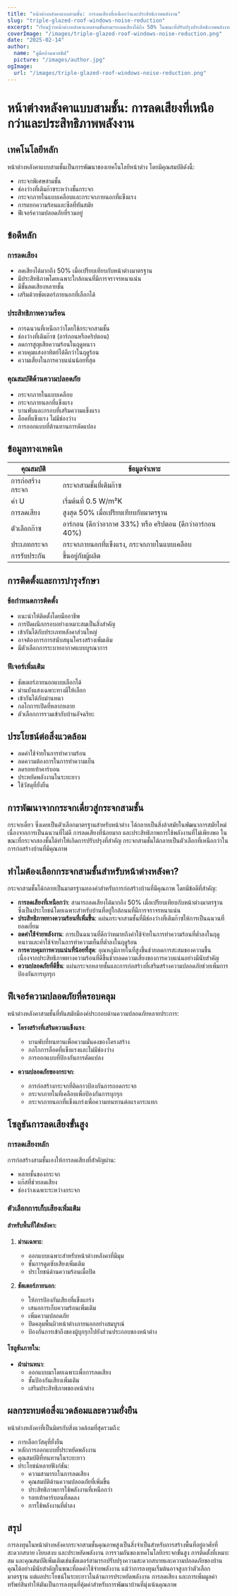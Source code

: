 ```yaml
---
title: "หน้าต่างหลังคาแบบสามชั้น: การลดเสียงที่เหนือกว่าและประสิทธิภาพพลังงาน"
slug: "triple-glazed-roof-windows-noise-reduction"
excerpt: "เรียนรู้ว่าหน้าต่างหลังคาแบบสามชั้นสามารถลดเสียงได้ถึง 50% ในขณะที่ปรับปรุงประสิทธิภาพพลังงานและความปลอดภัยของบ้าน"
coverImage: "/images/triple-glazed-roof-windows-noise-reduction.png"
date: "2025-02-14"
author:
  name: "คู่มือบ้านพาสซีฟ"
  picture: "/images/author.jpg"
ogImage:
  url: "/images/triple-glazed-roof-windows-noise-reduction.png"
---
```


# หน้าต่างหลังคาแบบสามชั้น: การลดเสียงที่เหนือกว่าและประสิทธิภาพพลังงาน

## เทคโนโลยีหลัก

หน้าต่างหลังคาแบบสามชั้นเป็นการพัฒนาของเทคโนโลยีหน้าต่าง โดยมีคุณสมบัติดังนี้:

- กระจกพิเศษสามชั้น
- ช่องว่างที่เติมก๊าซระหว่างชั้นกระจก
- กระจกภายในแบบเคลือบและกระจกภายนอกที่แข็งแรง
- การแยกความร้อนและซีลที่ทันสมัย
- ฟีเจอร์ความปลอดภัยที่รวมอยู่

## ข้อดีหลัก

### การลดเสียง
- ลดเสียงได้มากถึง 50% เมื่อเปรียบเทียบกับหน้าต่างมาตรฐาน
- มีประสิทธิภาพโดยเฉพาะใกล้ถนนที่มีการจราจรหนาแน่น
- มีชั้นลดเสียงหลายชั้น
- เสริมด้วยชัตเตอร์ภายนอกที่เลือกได้

### ประสิทธิภาพความร้อน
- การฉนวนที่เหนือกว่าโดยใช้กระจกสามชั้น
- ช่องว่างที่เติมก๊าซ (อาร์กอนหรือคริปตอน)
- ลดการสูญเสียความร้อนในฤดูหนาว
- ควบคุมแสงอาทิตย์ได้ดีกว่าในฤดูร้อน
- ความเสี่ยงในการควบแน่นน้อยที่สุด

### คุณสมบัติด้านความปลอดภัย
- กระจกภายในแบบเคลือบ
- กระจกภายนอกที่แข็งแรง
- บานพับและกรอบที่เสริมความแข็งแรง
- ล็อคที่แข็งแรง ไม่มีช่องว่าง
- การออกแบบที่ต้านทานการดัดแปลง

## ข้อมูลทางเทคนิค

| คุณสมบัติ | ข้อมูลจำเพาะ |
|------------|----------------|
| การก่อสร้างกระจก | กระจกสามชั้นที่เติมก๊าซ |
| ค่า U | เริ่มต้นที่ 0.5 W/m²K |
| การลดเสียง | สูงสุด 50% เมื่อเปรียบเทียบกับมาตรฐาน |
| ตัวเลือกก๊าซ | อาร์กอน (ดีกว่าอากาศ 33%) หรือ คริปตอน (ดีกว่าอาร์กอน 40%) |
| ประเภทกระจก | กระจกภายนอกที่แข็งแรง, กระจกภายในแบบเคลือบ |
| การรับประกัน | ขึ้นอยู่กับผู้ผลิต |

## การติดตั้งและการบำรุงรักษา

### ข้อกำหนดการติดตั้ง
- แนะนำให้ติดตั้งโดยมืออาชีพ
- การปิดผนึกกรอบอย่างเหมาะสมเป็นสิ่งสำคัญ
- เข้ากันได้กับประเภทหลังคาส่วนใหญ่
- อาจต้องการการสนับสนุนโครงสร้างเพิ่มเติม
- มีตัวเลือกการระบายอากาศแบบบูรณาการ

### ฟีเจอร์เพิ่มเติม
- ชัตเตอร์ภายนอกแบบเลือกได้
- ม่านบังแสงเฉพาะทางมีให้เลือก
- เข้ากันได้กับม่านหนา
- กลไกการเปิดที่หลากหลาย
- ตัวเลือกการรวมเข้ากับบ้านอัจฉริยะ

## ประโยชน์ต่อสิ่งแวดล้อม

- ลดค่าใช้จ่ายในการทำความร้อน
- ลดความต้องการในการทำความเย็น
- ลดรอยเท้าคาร์บอน
- ประหยัดพลังงานในระยะยาว
- ใช้วัสดุที่ยั่งยืน

## การพัฒนาจากกระจกเดี่ยวสู่กระจกสามชั้น

กระจกเดี่ยว ซึ่งเคยเป็นตัวเลือกมาตรฐานสำหรับหน้าต่าง ได้กลายเป็นสิ่งล้าสมัยในพัฒนาการสมัยใหม่เนื่องจากการเป็นฉนวนที่ไม่ดี การลดเสียงที่น้อยมาก และประสิทธิภาพการใช้พลังงานที่ไม่เพียงพอ ในขณะที่กระจกสองชั้นได้ทำให้เกิดการปรับปรุงที่สำคัญ กระจกสามชั้นได้กลายเป็นตัวเลือกที่เหนือกว่าในการก่อสร้างบ้านที่มีคุณภาพ

## ทำไมต้องเลือกกระจกสามชั้นสำหรับหน้าต่างหลังคา?

กระจกสามชั้นได้กลายเป็นมาตรฐานทองคำสำหรับการก่อสร้างบ้านที่มีคุณภาพ โดยมีข้อดีที่สำคัญ:

- **การลดเสียงที่เหนือกว่า**: สามารถลดเสียงได้มากถึง 50% เมื่อเปรียบเทียบกับหน้าต่างมาตรฐาน ซึ่งเป็นประโยชน์โดยเฉพาะสำหรับบ้านที่อยู่ใกล้ถนนที่มีการจราจรหนาแน่น
- **ประสิทธิภาพทางความร้อนที่เพิ่มขึ้น**: แผ่นกระจกสามชั้นที่มีช่องว่างที่เติมก๊าซให้การเป็นฉนวนที่ยอดเยี่ยม
- **ลดค่าใช้จ่ายพลังงาน**: การเป็นฉนวนที่ดีกว่าหมายถึงค่าใช้จ่ายในการทำความร้อนที่ต่ำลงในฤดูหนาวและค่าใช้จ่ายในการทำความเย็นที่ต่ำลงในฤดูร้อน
- **การควบคุมการควบแน่นที่น้อยที่สุด**: อุณหภูมิภายในที่สูงขึ้นช่วยลดการสะสมของความชื้น เนื่องจากประสิทธิภาพทางความร้อนที่ดีขึ้นช่วยลดความเสี่ยงของการควบแน่นอย่างมีนัยสำคัญ
- **ความปลอดภัยที่ดีขึ้น**: แผ่นกระจกหลายชั้นและการก่อสร้างที่เสริมสร้างความปลอดภัยช่วยเพิ่มการป้องกันการบุกรุก

## ฟีเจอร์ความปลอดภัยที่ครอบคลุม

หน้าต่างหลังคาสามชั้นที่ทันสมัยมีองค์ประกอบด้านความปลอดภัยหลายประการ:

- **โครงสร้างที่เสริมความแข็งแรง**:
  - บานพับที่ทนทานเพื่อความมั่นคงของโครงสร้าง
  - กลไกการล็อคที่แข็งแรงและไม่มีช่องว่าง
  - การออกแบบที่ป้องกันการดัดแปลง

- **ความปลอดภัยของกระจก**:
  - การก่อสร้างกระจกที่ติดกาวป้องกันการถอดกระจก
  - กระจกภายในที่เคลือบเพื่อป้องกันการบุกรุก
  - กระจกภายนอกที่แข็งแกร่งเพื่อความทนทานต่อแรงกระแทก

## โซลูชันการลดเสียงขั้นสูง

### การลดเสียงหลัก
การก่อสร้างสามชั้นเองให้การลดเสียงที่สำคัญผ่าน:
- หลายชั้นของกระจก
- แก๊สที่ช่วยลดเสียง
- ช่องว่างเฉพาะระหว่างกระจก

### ตัวเลือกการเก็บเสียงเพิ่มเติม

#### สำหรับพื้นที่ใต้หลังคา:
1. **ม่านเฉพาะ**: 
   - ออกแบบเฉพาะสำหรับหน้าต่างหลังคาที่มีมุม
   - ชั้นการดูดซับเสียงเพิ่มเติม
   - ประโยชน์ด้านความร้อนเมื่อปิด

2. **ชัตเตอร์ภายนอก**:
   - ให้การป้องกันเสียงที่แข็งแกร่ง
   - เสนอการเก็บความร้อนเพิ่มเติม
   - เพิ่มความปลอดภัย
   - ปิดคลุมพื้นผิวหน้าต่างภายนอกอย่างสมบูรณ์
   - ป้องกันการเข้าถึงของผู้บุกรุกไปยังส่วนประกอบของหน้าต่าง

#### โซลูชันภายใน:
- **ผ้าม่านหนา**: 
  - ออกแบบมาโดยเฉพาะเพื่อการลดเสียง
  - ชั้นป้องกันเสียงเพิ่มเติม
  - เสริมประสิทธิภาพของหน้าต่าง

## ผลกระทบต่อสิ่งแวดล้อมและความยั่งยืน

หน้าต่างหลังคาที่เป็นมิตรกับสิ่งแวดล้อมที่สุดรวมถึง:
- การเลือกวัสดุที่ยั่งยืน
- หลักการออกแบบที่ประหยัดพลังงาน
- คุณสมบัติที่ทนทานในระยะยาว
- ประโยชน์หลายฟังก์ชัน:
  - ความสามารถในการลดเสียง
  - คุณสมบัติด้านความปลอดภัยที่เพิ่มขึ้น
  - ประสิทธิภาพการใช้พลังงานที่เหนือกว่า
  - รอยเท้าคาร์บอนที่ลดลง
  - การใช้พลังงานที่ต่ำลง

## สรุป

การลงทุนในหน้าต่างหลังคากระจกสามชั้นคุณภาพสูงเป็นสิ่งจำเป็นสำหรับการสร้างพื้นที่อยู่อาศัยที่สะดวกสบาย เงียบสงบ และประหยัดพลังงาน การรวมกันของเทคโนโลยีกระจกขั้นสูง การติดตั้งที่เหมาะสม และคุณสมบัติเพิ่มเติมเช่นชัตเตอร์สามารถปรับปรุงความสะดวกสบายและความปลอดภัยของบ้านคุณได้อย่างมีนัยสำคัญในขณะที่ลดค่าใช้จ่ายพลังงาน แม้ว่าการลงทุนเริ่มต้นอาจสูงกว่าตัวเลือกมาตรฐาน แต่ผลประโยชน์ในระยะยาวในด้านการประหยัดพลังงาน การลดเสียง และการเพิ่มมูลค่าทรัพย์สินทำให้มันเป็นการลงทุนที่คุ้มค่าสำหรับการพัฒนาบ้านที่มุ่งเน้นคุณภาพ